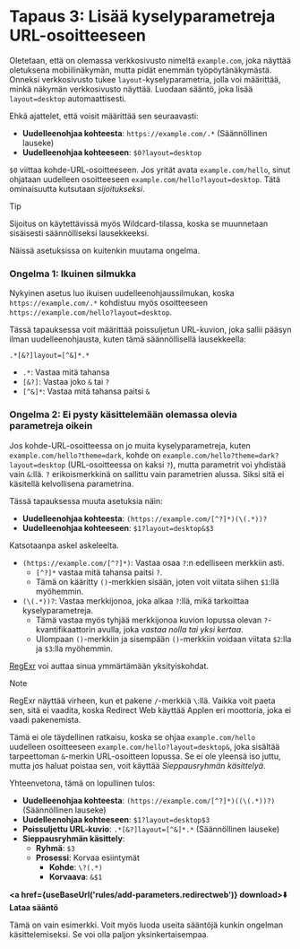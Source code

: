
# Tapaus 3: Lisää kyselyparametreja URL-osoitteeseen

Oletetaan, että on olemassa verkkosivusto nimeltä `example.com`, joka näyttää oletuksena mobiilinäkymän, mutta pidät enemmän työpöytänäkymästä. Onneksi verkkosivusto tukee `layout`-kyselyparametria, jolla voi määrittää, minkä näkymän verkkosivusto näyttää. Luodaan sääntö, joka lisää `layout=desktop` automaattisesti.

Ehkä ajattelet, että voisit määrittää sen seuraavasti:

* **Uudelleenohjaa kohteesta**: `https://example.com/.*` (Säännöllinen lauseke)
* **Uudelleenohjaa kohteeseen**: `$0?layout=desktop`

`$0` viittaa kohde-URL-osoitteeseen. Jos yrität avata `example.com/hello`, sinut ohjataan uudelleen osoitteeseen `example.com/hello?layout=desktop`. Tätä ominaisuutta kutsutaan *sijoitukseksi*.

> [!TIP]
> Sijoitus on käytettävissä myös Wildcard-tilassa, koska se muunnetaan sisäisesti säännölliseksi lausekkeeksi.

Näissä asetuksissa on kuitenkin muutama ongelma.

### Ongelma 1: Ikuinen silmukka

Nykyinen asetus luo ikuisen uudelleenohjaussilmukan, koska `https://example.com/.*` kohdistuu myös osoitteeseen `https://example.com/hello?layout=desktop`.

Tässä tapauksessa voit määrittää poissuljetun URL-kuvion, joka sallii pääsyn ilman uudelleenohjausta, kuten tämä säännöllisellä lausekkeella:

```
.*[&?]layout=[^&]*.*
```

* `.*`: Vastaa mitä tahansa
* `[&?]`: Vastaa joko `&` tai `?`
* `[^&]*`: Vastaa mitä tahansa paitsi `&`

### Ongelma 2: Ei pysty käsittelemään olemassa olevia parametreja oikein

Jos kohde-URL-osoitteessa on jo muita kyselyparametreja, kuten `example.com/hello?theme=dark`, kohde on `example.com/hello?theme=dark?layout=desktop` (URL-osoitteessa on kaksi `?`), mutta parametrit voi yhdistää vain `&`:llä. `?` erikoismerkkinä on sallittu vain parametrien alussa. Siksi sitä ei käsitellä kelvollisena parametrina.

Tässä tapauksessa muuta asetuksia näin:

* **Uudelleenohjaa kohteesta**: `(https://example.com/[^?]*)(\(.*))?`
* **Uudelleenohjaa kohteeseen**: `$1?layout=desktop&$3`

Katsotaanpa askel askeleelta.

* `(https://example.com/[^?]*)`: Vastaa osaa `?`:n edelliseen merkkiin asti.
    * `[^?]*` vastaa mitä tahansa paitsi `?`.
    * Tämä on kääritty `()`-merkkien sisään, joten voit viitata siihen `$1`:llä myöhemmin.
* `(\(.*))?`: Vastaa merkkijonoa, joka alkaa `?`:llä, mikä tarkoittaa kyselyparametreja.
    * Tämä vastaa myös tyhjää merkkijonoa kuvion lopussa olevan `?`-kvantifikaattorin avulla, joka *vastaa nolla tai yksi kertaa*.
    * Ulompaan `()`-merkkiin ja sisempään `()`-merkkiin voidaan viitata `$2`:lla ja `$3`:lla myöhemmin.

[RegExr](https://regexr.com) voi auttaa sinua ymmärtämään yksityiskohdat.

> [!NOTE]
> RegExr näyttää virheen, kun et pakene `/`-merkkiä `\`:llä. Vaikka voit paeta sen, sitä ei vaadita, koska Redirect Web käyttää Applen eri moottoria, joka ei vaadi pakenemista.

Tämä ei ole täydellinen ratkaisu, koska se ohjaa `example.com/hello` uudelleen osoitteeseen `example.com/hello?layout=desktop&`, joka sisältää tarpeettoman `&`-merkin URL-osoitteen lopussa. Se ei ole yleensä iso juttu, mutta jos haluat poistaa sen, voit käyttää *Sieppausryhmän käsittelyä*.

Yhteenvetona, tämä on lopullinen tulos:

* **Uudelleenohjaa kohteesta**: `(https://example.com/[^?]*)((\(.*))?)` (Säännöllinen lauseke)
* **Uudelleenohjaa kohteeseen**: `$1?layout=desktop$3`
* **Poissuljettu URL-kuvio**: `.*[&?]layout=[^&]*.*` (Säännöllinen lauseke)
* **Sieppausryhmän käsittely**:
    * **Ryhmä**: `$3`
    * **Prosessi**: Korvaa esiintymät
        * **Kohde**: `\?(.*)`
        * **Korvaava**: `&$1`

**<a href={useBaseUrl('rules/add-parameters.redirectweb')} download>⬇️ Lataa sääntö</a>**


Tämä on vain esimerkki. Voit myös luoda useita sääntöjä kunkin ongelman käsittelemiseksi. Se voi olla paljon yksinkertaisempaa.
